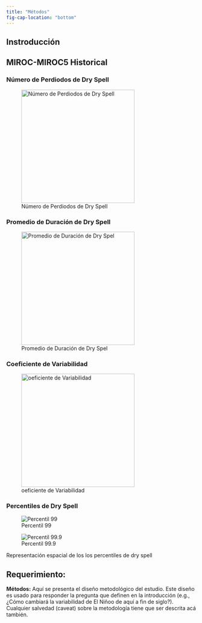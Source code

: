 ```yaml
---
title: "Métodos"
fig-cap-location: "bottom"
---
```


## Instroducción

## MIROC-MIROC5 Historical

### Número de Perdiodos de Dry Spell

![Número de Perdiodos de Dry Spell](images/MIROC5_hist_N_periods.png){#fig-periMIROC5 width="300"}

### Promedio de Duración de Dry Spell

![Promedio de Duración de Dry Spel](images/MIROC5_hist_prom_dur.png){#fig-meanMIROC5  width="300"}

### Coeficiente de Variabilidad

![oeficiente de Variabilidad](images/MIROC5_hist_c_var.png){#fig-cvMIROC5  width="300"}

### Percentiles de Dry Spell

::: {#fig-percentiles layout-ncol="2"}
![Percentil 99](images/MIROC5_hist_p99.png){#fig-p99MIROC5}

![Percentil 99.9](images/MIROC5_hist_p999.png){#fig-p999MIROC5}

Representación espacial de los los percentiles de dry spell
:::

## Requerimiento:

**Métodos:** Aquí se presenta el diseño metodológico del estudio. Este diseño es usado para responder la pregunta que definen en la introducción (e.g., ¿Cómo cambiará la variabilidad de El Niñoo de aquí a fin de siglo?). Cualquier salvedad (caveat) sobre la metodología tiene que ser descrita acá también.
